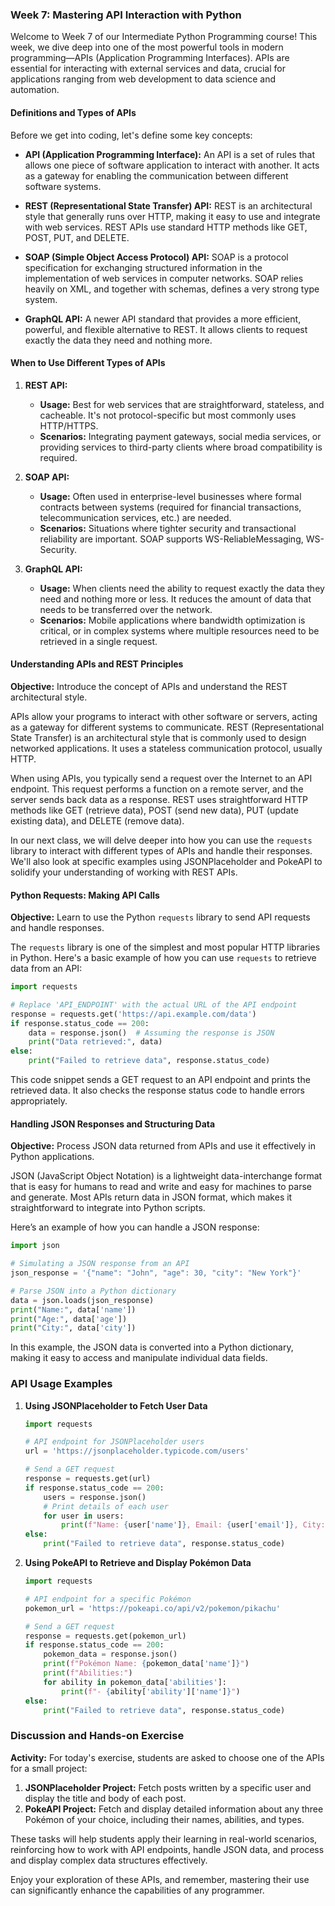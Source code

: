 ### Week 7: Mastering API Interaction with Python

Welcome to Week 7 of our Intermediate Python Programming course! This week, we dive deep into one of the most powerful tools in modern programming—APIs (Application Programming Interfaces). APIs are essential for interacting with external services and data, crucial for applications ranging from web development to data science and automation.

#### Definitions and Types of APIs

Before we get into coding, let's define some key concepts:

-   **API (Application Programming Interface):** An API is a set of rules that allows one piece of software application to interact with another. It acts as a gateway for enabling the communication between different software systems.

-   **REST (Representational State Transfer) API:** REST is an architectural style that generally runs over HTTP, making it easy to use and integrate with web services. REST APIs use standard HTTP methods like GET, POST, PUT, and DELETE.

-   **SOAP (Simple Object Access Protocol) API:** SOAP is a protocol specification for exchanging structured information in the implementation of web services in computer networks. SOAP relies heavily on XML, and together with schemas, defines a very strong type system.

-   **GraphQL API:** A newer API standard that provides a more efficient, powerful, and flexible alternative to REST. It allows clients to request exactly the data they need and nothing more.

#### When to Use Different Types of APIs

1. **REST API:**

    - **Usage:** Best for web services that are straightforward, stateless, and cacheable. It's not protocol-specific but most commonly uses HTTP/HTTPS.
    - **Scenarios:** Integrating payment gateways, social media services, or providing services to third-party clients where broad compatibility is required.

2. **SOAP API:**

    - **Usage:** Often used in enterprise-level businesses where formal contracts between systems (required for financial transactions, telecommunication services, etc.) are needed.
    - **Scenarios:** Situations where tighter security and transactional reliability are important. SOAP supports WS-ReliableMessaging, WS-Security.

3. **GraphQL API:**
    - **Usage:** When clients need the ability to request exactly the data they need and nothing more or less. It reduces the amount of data that needs to be transferred over the network.
    - **Scenarios:** Mobile applications where bandwidth optimization is critical, or in complex systems where multiple resources need to be retrieved in a single request.

#### Understanding APIs and REST Principles

**Objective:** Introduce the concept of APIs and understand the REST architectural style.

APIs allow your programs to interact with other software or servers, acting as a gateway for different systems to communicate. REST (Representational State Transfer) is an architectural style that is commonly used to design networked applications. It uses a stateless communication protocol, usually HTTP.

When using APIs, you typically send a request over the Internet to an API endpoint. This request performs a function on a remote server, and the server sends back data as a response. REST uses straightforward HTTP methods like GET (retrieve data), POST (send new data), PUT (update existing data), and DELETE (remove data).

In our next class, we will delve deeper into how you can use the `requests` library to interact with different types of APIs and handle their responses. We'll also look at specific examples using JSONPlaceholder and PokeAPI to solidify your understanding of working with REST APIs.

#### Python Requests: Making API Calls

**Objective:** Learn to use the Python `requests` library to send API requests and handle responses.

The `requests` library is one of the simplest and most popular HTTP libraries in Python. Here's a basic example of how you can use `requests` to retrieve data from an API:

```python
import requests

# Replace 'API_ENDPOINT' with the actual URL of the API endpoint
response = requests.get('https://api.example.com/data')
if response.status_code == 200:
    data = response.json()  # Assuming the response is JSON
    print("Data retrieved:", data)
else:
    print("Failed to retrieve data", response.status_code)
```

This code snippet sends a GET request to an API endpoint and prints the retrieved data. It also checks the response status code to handle errors appropriately.

#### Handling JSON Responses and Structuring Data

**Objective:** Process JSON data returned from APIs and use it effectively in Python applications.

JSON (JavaScript Object Notation) is a lightweight data-interchange format that is easy for humans to read and write and easy for machines to parse and generate. Most APIs return data in JSON format, which makes it straightforward to integrate into Python scripts.

Here’s an example of how you can handle a JSON response:

```python
import json

# Simulating a JSON response from an API
json_response = '{"name": "John", "age": 30, "city": "New York"}'

# Parse JSON into a Python dictionary
data = json.loads(json_response)
print("Name:", data['name'])
print("Age:", data['age'])
print("City:", data['city'])
```

In this example, the JSON data is converted into a Python dictionary, making it easy to access and manipulate individual data fields.

### API Usage Examples

1. **Using JSONPlaceholder to Fetch User Data**

    ```python
    import requests

    # API endpoint for JSONPlaceholder users
    url = 'https://jsonplaceholder.typicode.com/users'

    # Send a GET request
    response = requests.get(url)
    if response.status_code == 200:
        users = response.json()
        # Print details of each user
        for user in users:
            print(f"Name: {user['name']}, Email: {user['email']}, City: {user['address']['city']}")
    else:
        print("Failed to retrieve data", response.status_code)
    ```

2. **Using PokeAPI to Retrieve and Display Pokémon Data**

    ```python
    import requests

    # API endpoint for a specific Pokémon
    pokemon_url = 'https://pokeapi.co/api/v2/pokemon/pikachu'

    # Send a GET request
    response = requests.get(pokemon_url)
    if response.status_code == 200:
        pokemon_data = response.json()
        print(f"Pokémon Name: {pokemon_data['name']}")
        print(f"Abilities:")
        for ability in pokemon_data['abilities']:
            print(f"- {ability['ability']['name']}")
    else:
        print("Failed to retrieve data", response.status_code)
    ```

### Discussion and Hands-on Exercise

**Activity:** For today's exercise, students are asked to choose one of the APIs for a small project:

1. **JSONPlaceholder Project:** Fetch posts written by a specific user and display the title and body of each post.
2. **PokeAPI Project:** Fetch and display detailed information about any three Pokémon of your choice, including their names, abilities, and types.

These tasks will help students apply their learning in real-world scenarios, reinforcing how to work with API endpoints, handle JSON data, and process and display complex data structures effectively.

Enjoy your exploration of these APIs, and remember, mastering their use can significantly enhance the capabilities of any programmer.
